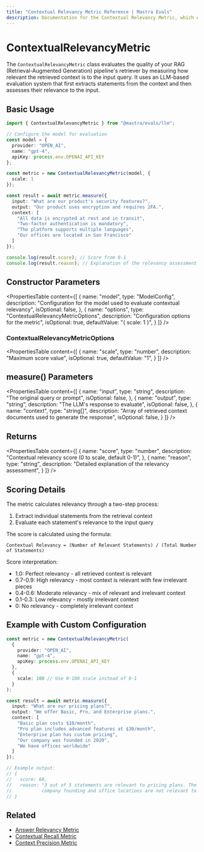 ```yaml
---
title: "Contextual Relevancy Metric Reference | Mastra Evals"
description: Documentation for the Contextual Relevancy Metric, which evaluates the relevance of retrieved context in RAG pipelines.
---
```


# ContextualRelevancyMetric

The `ContextualRelevancyMetric` class evaluates the quality of your RAG (Retrieval-Augmented Generation) pipeline's retriever by measuring how relevant the retrieved context is to the input query. It uses an LLM-based evaluation system that first extracts statements from the context and then assesses their relevance to the input.

## Basic Usage

```typescript
import { ContextualRelevancyMetric } from "@mastra/evals/llm";

// Configure the model for evaluation
const model = {
  provider: "OPEN_AI",
  name: "gpt-4",
  apiKey: process.env.OPENAI_API_KEY
};

const metric = new ContextualRelevancyMetric(model, {
  scale: 1
});

const result = await metric.measure({
  input: "What are our product's security features?",
  output: "Our product uses encryption and requires 2FA.",
  context: [
    "All data is encrypted at rest and in transit",
    "Two-factor authentication is mandatory",
    "The platform supports multiple languages",
    "Our offices are located in San Francisco"
  ]
});

console.log(result.score); // Score from 0-1
console.log(result.reason); // Explanation of the relevancy assessment
```

## Constructor Parameters

<PropertiesTable
  content={[
    {
      name: "model",
      type: "ModelConfig",
      description: "Configuration for the model used to evaluate contextual relevancy",
      isOptional: false,
    },
    {
      name: "options",
      type: "ContextualRelevancyMetricOptions",
      description: "Configuration options for the metric",
      isOptional: true,
      defaultValue: "{ scale: 1 }",
    }
  ]}
/>

### ContextualRelevancyMetricOptions

<PropertiesTable
  content={[
    {
      name: "scale",
      type: "number",
      description: "Maximum score value",
      isOptional: true,
      defaultValue: "1",
    }
  ]}
/>

## measure() Parameters

<PropertiesTable
  content={[
    {
      name: "input",
      type: "string",
      description: "The original query or prompt",
      isOptional: false,
    },
    {
      name: "output",
      type: "string",
      description: "The LLM's response to evaluate",
      isOptional: false,
    },
    {
      name: "context",
      type: "string[]",
      description: "Array of retrieved context documents used to generate the response",
      isOptional: false,
    }
  ]}
/>

## Returns

<PropertiesTable
  content={[
    {
      name: "score",
      type: "number",
      description: "Contextual relevancy score (0 to scale, default 0-1)",
    },
    {
      name: "reason",
      type: "string",
      description: "Detailed explanation of the relevancy assessment",
    }
  ]}
/>

## Scoring Details

The metric calculates relevancy through a two-step process:
1. Extract individual statements from the retrieval context
2. Evaluate each statement's relevance to the input query

The score is calculated using the formula:
```
Contextual Relevancy = (Number of Relevant Statements) / (Total Number of Statements)
```

Score interpretation:
- 1.0: Perfect relevancy - all retrieved context is relevant
- 0.7-0.9: High relevancy - most context is relevant with few irrelevant pieces
- 0.4-0.6: Moderate relevancy - mix of relevant and irrelevant context
- 0.1-0.3: Low relevancy - mostly irrelevant context
- 0: No relevancy - completely irrelevant context

## Example with Custom Configuration

```typescript
const metric = new ContextualRelevancyMetric(
  {
    provider: "OPEN_AI",
    name: "gpt-4",
    apiKey: process.env.OPENAI_API_KEY
  },
  {
    scale: 100 // Use 0-100 scale instead of 0-1
  }
);

const result = await metric.measure({
  input: "What are our pricing plans?",
  output: "We offer Basic, Pro, and Enterprise plans.",
  context: [
    "Basic plan costs $10/month",
    "Pro plan includes advanced features at $30/month",
    "Enterprise plan has custom pricing",
    "Our company was founded in 2020",
    "We have offices worldwide"
  ]
});

// Example output:
// {
//   score: 60,
//   reason: "3 out of 5 statements are relevant to pricing plans. The statements about 
//           company founding and office locations are not relevant to the pricing query."
// }
```

## Related

- [Answer Relevancy Metric](./answer-relevancy)
- [Contextual Recall Metric](./contextual-recall)
- [Context Precision Metric](./context-precision)